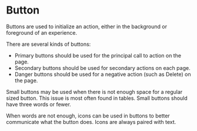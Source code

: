 
# Button

Buttons are used to initialize an action, either in the background or foreground of an experience.

There are several kinds of buttons:

- Primary buttons should be used for the principal call to action on the page.
- Secondary buttons should be used for secondary actions on each page.
- Danger buttons should be used for a negative action (such as Delete) on the page.

Small buttons may be used when there is not enough space for a regular sized button. This issue is most often found in tables. Small buttons should have three words or fewer.

When words are not enough, icons can be used in buttons to better communicate what the button does. Icons are always paired with text.

<Preview withToolbar>
  <Story id="button--default-story" height="160px" />
</Preview>
